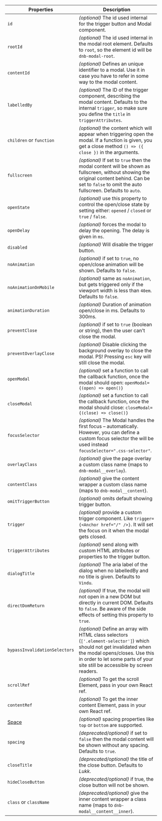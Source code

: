 | Properties                              | Description                                                                                                                                                                                                                            |
| --------------------------------------- | -------------------------------------------------------------------------------------------------------------------------------------------------------------------------------------------------------------------------------------- |
| `id`                                    | _(optional)_ The id used internal for the trigger button and Modal component.                                                                                                                                                          |
| `rootId`                                | _(optional)_ The id used internal in the modal root element. Defaults to `root`, so the element id will be `dnb-modal-root`.                                                                                                           |
| `contentId`                             | _(optional)_ Defines an unique identifier to a modal. Use it in case you have to refer in some way to the modal content.                                                                                                               |
| `labelledBy`                            | _(optional)_ The ID of the trigger component, describing the modal content. Defaults to the internal `trigger`, so make sure you define the `title` in `triggerAttributes`.                                                            |
| `children` or `function`                | _(optional)_ the content which will appear when triggering open the modal. If a function is given, you get a close method `() => ({ close })` in the arguments.                                                                        |
| `fullscreen`                            | _(optional)_ If set to `true` then the modal content will be shown as fullscreen, without showing the original content behind. Can be set to `false` to omit the auto fullscreen. Defaults to `auto`.                                  |
| `openState`                             | _(optional)_ use this property to control the open/close state by setting either: `opened` / `closed` or `true` / `false`.                                                                                                             |
| `openDelay`                             | _(optional)_ forces the modal to delay the opening. The delay is given in `ms`.                                                                                                                                                        |
| `disabled`                              | _(optional)_ Will disable the trigger button.                                                                                                                                                                                          |
| `noAnimation`                           | _(optional)_ if set to `true`, no open/close animation will be shown. Defaults to `false`.                                                                                                                                             |
| `noAnimationOnMobile`                   | _(optional)_ same as `noAnimation`, but gets triggered only if the viewport width is less than `40em`. Defaults to `false`.                                                                                                            |
| `animationDuration`                     | _(optional)_ Duration of animation open/close in ms. Defaults to 300ms.                                                                                                                                                                |
| `preventClose`                          | _(optional)_ if set to `true` (boolean or string), then the user can't close the modal.                                                                                                                                                |
| `preventOverlayClose`                   | _(optional)_ Disable clicking the background overlay to close the modal. PS! Pressing `esc` key will still close the modal.                                                                                                            |
| `openModal`                             | _(optional)_ set a function to call the callback function, once the modal should open: `openModal={(open) => open()}`                                                                                                                  |
| `closeModal`                            | _(optional)_ set a function to call the callback function, once the modal should close: `closeModal={(close) => close()}`                                                                                                              |
| `focusSelector`                         | _(optional)_ The Modal handles the first focus – automatically. However, you can define a custom focus selector the will be used instead `focusSelector=".css-selector"`.                                                              |
| `overlayClass`                          | _(optional)_ give the page overlay a custom class name (maps to `dnb-modal__overlay`).                                                                                                                                                 |
| `contentClass`                          | _(optional)_ give the content wrapper a custom class name (maps to `dnb-modal__content`).                                                                                                                                              |
| `omitTriggerButton`                     | _(optional)_ omits default showing trigger button.                                                                                                                                                                                     |
| `trigger`                               | _(optional)_ provide a custom trigger component. Like `trigger={<Anchor href="/" />}`. It will set the focus on it when the modal gets closed.                                                                                         |
| `triggerAttributes`                     | _(optional)_ send along with custom HTML attributes or properties to the trigger button.                                                                                                                                               |
| `dialogTitle`                           | _(optional)_ The aria label of the dialog when no labelledBy and no title is given. Defaults to `Vindu`.                                                                                                                               |
| `directDomReturn`                       | _(optional)_ If true, the modal will not open in a new DOM but directly in current DOM. Defaults to `false`. Be aware of the side effects of setting this property to `true`.                                                          |
| `bypassInvalidationSelectors`           | _(optional)_ Define an array with HTML class selectors (`['.element-selector']`) which should not get invalidated when the modal opens/closes. Use this in order to let some parts of your site still be accessible by screen readers. |
| `scrollRef`                             | _(optional)_ To get the scroll Element, pass in your own React ref.                                                                                                                                                                    |
| `contentRef`                            | _(optional)_ To get the inner content Element, pass in your own React ref.                                                                                                                                                             |
| [Space](/uilib/layout/space/properties) | _(optional)_ spacing properties like `top` or `bottom` are supported.                                                                                                                                                                  |
| `spacing`                               | _(deprecated/optional)_ if set to `false` then the modal content will be shown without any spacing. Defaults to `true`.                                                                                                                |
| `closeTitle`                            | _(deprecated/optional)_ the title of the close button. Defaults to _Lukk_.                                                                                                                                                             |
| `hideCloseButton`                       | _(deprecated/optional)_ if true, the close button will not be shown.                                                                                                                                                                   |
| `class` or `className`                  | _(deprecated/optional)_ give the inner content wrapper a class name (maps to `dnb-modal__content__inner`).                                                                                                                             |
